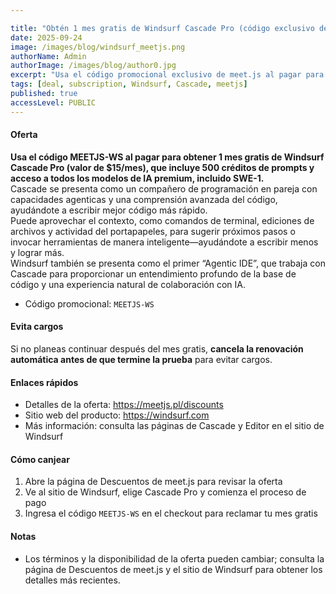 ```yaml
---

title: "Obtén 1 mes gratis de Windsurf Cascade Pro (código exclusivo de meet.js)"
date: 2025-09-24
image: /images/blog/windsurf_meetjs.png
authorName: Admin
authorImage: /images/blog/author0.jpg
excerpt: "Usa el código promocional exclusivo de meet.js al pagar para obtener un mes gratis de Cascade Pro de Windsurf."
tags: [deal, subscription, Windsurf, Cascade, meetjs]
published: true
accessLevel: PUBLIC
---
```


#### Oferta

**Usa el código MEETJS-WS al pagar para obtener 1 mes gratis de Windsurf Cascade Pro (valor de $15/mes), que incluye 500 créditos de prompts y acceso a todos los modelos de IA premium, incluido SWE-1.**  
Cascade se presenta como un compañero de programación en pareja con capacidades agenticas y una comprensión avanzada del código, ayudándote a escribir mejor código más rápido.  
Puede aprovechar el contexto, como comandos de terminal, ediciones de archivos y actividad del portapapeles, para sugerir próximos pasos o invocar herramientas de manera inteligente—ayudándote a escribir menos y lograr más.  
Windsurf también se presenta como el primer “Agentic IDE”, que trabaja con Cascade para proporcionar un entendimiento profundo de la base de código y una experiencia natural de colaboración con IA.

- Código promocional: `MEETJS-WS`

#### Evita cargos

Si no planeas continuar después del mes gratis, **cancela la renovación automática antes de que termine la prueba** para evitar cargos.

#### Enlaces rápidos

- Detalles de la oferta: https://meetjs.pl/discounts
- Sitio web del producto: https://windsurf.com  
- Más información: consulta las páginas de Cascade y Editor en el sitio de Windsurf

#### Cómo canjear

1) Abre la página de Descuentos de meet.js para revisar la oferta  
2) Ve al sitio de Windsurf, elige Cascade Pro y comienza el proceso de pago  
3) Ingresa el código `MEETJS-WS` en el checkout para reclamar tu mes gratis

#### Notas

- Los términos y la disponibilidad de la oferta pueden cambiar; consulta la página de Descuentos de meet.js y el sitio de Windsurf para obtener los detalles más recientes.
